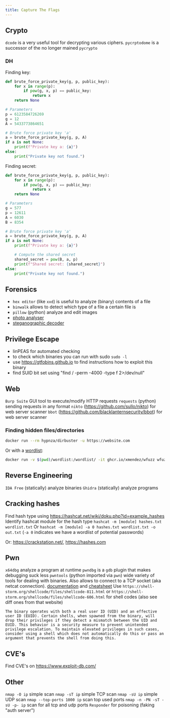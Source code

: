 ```yaml
---
title: Capture The Flags
---
```


## Crypto
`dcode` is a very useful tool for decrypting various ciphers.
`pycrptodome` is a successor of the no longer mained `pycrypto`


### DH

Finding key:

```python
def brute_force_private_key(g, p, public_key):
    for x in range(p):
        if pow(g, x, p) == public_key:
            return x
    return None

# Parameters
p = 6123584726269
g = 12
A = 5433773864651

# Brute force private key 'a'
a = brute_force_private_key(g, p, A)
if a is not None:
    print(f"Private key a: {a}")
else:
    print("Private key not found.")
```

Finding secret:

```python
def brute_force_private_key(g, p, public_key):
    for x in range(p):
        if pow(g, x, p) == public_key:
            return x
    return None

# Parameters
g = 577
p = 12611
A = 6030
B = 8354

# Brute force private key 'a'
a = brute_force_private_key(g, p, A)
if a is not None:
    print(f"Private key a: {a}")

    # Compute the shared secret
    shared_secret = pow(B, a, p)
    print(f"Shared secret: {shared_secret}")
else:
    print("Private key not found.")
```

## Forensics
- `hex editor` (like `xxd`) is useful to analyze (binary) contents of a file
- `binwalk` allows to detect which type of a file a certain file is
- `pillow` (python) analyze and edit images
- [photo analyser](https://29a.ch/photo-forensics/#forensic-magnifier)
- [steganographic decoder](http://futureboy.us/stegano/decinput.html)


## Privilege Escape
- linPEAS for automated checking
- to check which binaries you can run with sudo `sudo -l`
- use https://gtfobins.github.io to find instructions how to exploit this binary
- find SUID bit set using "find / -perm -4000 -type f 2>/dev/null"

## Web
`Burp Suite` GUI tool to execute/modify HTTP requests
`requests` (python) sending requests in any format
`nikto` (https://github.com/sullo/nikto) for web server scanner
`bbot` (https://github.com/blacklanternsecurity/bbot) for web server scanner

### Finding hidden files/directories

```bash
docker run --rm hypnza/dirbuster -u https://website.com
```

Or with a [wordlist](https://github.com/xmendez/wfuzz/tree/master/wordlist):
```bash
docker run -v $(pwd)/wordlist:/wordlist/ -it ghcr.io/xmendez/wfuzz wfuzz -c -z file,/wordlist/list.txt --hc 404 https://website.com/FUZZ
```

## Reverse Engineering
`IDA Free` (statically) analyze binaries
`Ghidra` (statically) analyze programs

## Cracking hashes
Find hash type using https://hashcat.net/wiki/doku.php?id=example_hashes
Identify hashcat module for the hash type
`hashcat -m [module] hashes.txt wordlist.txt`
Or `hashcat -m [module] -a 0 hashes.txt wordlist.txt -o out.txt` (`-a 0` indicates we have a wordlist of potential passwords)

Or: https://crackstation.net/, https://hashes.com

## Pwn
`x64dbg` analyze a program at runtime
`pwndbg` is a `gdb` plugin that makes debugging suck less
`pwntools` (python imported via `pwn`) wide variety of tools for dealing with binaries. Also allows to connect to a TCP socket (aka netcat connection). [documentation](https://docs.pwntools.com/en/stable/intro.html#making-connections) and [cheatsheet](https://xavierholt.github.io/cheatsheets/pwntools.html)
Use `https://shell-storm.org/shellcode/files/shellcode-811.html` or `https://shell-storm.org/shellcode/files/shellcode-606.html` for shell codes (also see diff ones from that website)

```
The binary operates with both a real user ID (UID) and an effective user ID (EUID). Certain shells, when spawned from the binary, will drop their privileges if they detect a mismatch between the UID and EUID. This behavior is a security measure to prevent unintended privilege escalation. To maintain elevated privileges in such cases, consider using a shell which does not automatically do this or pass an argument that prevents the shell from doing this.
```

## CVE's
Find CVE's on https://www.exploit-db.com/

## Other
`nmap -O ip` simple scan
`nmap -sT ip` simple TCP scan
`nmap -sU ip` simple UDP scan
`nmap --top-ports 1000 ip` scan top used ports
`nmap -n -PN -sT -sU -p- ip` scan for all tcp and udp ports
`Responder` for poisoning (faking "auth server")
